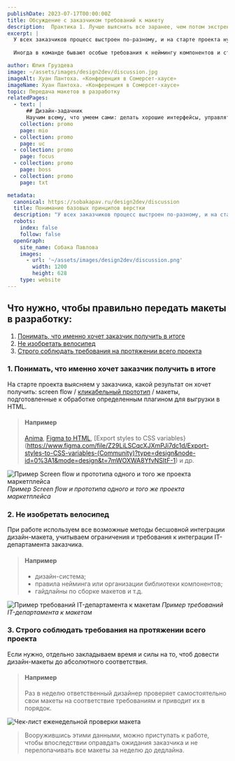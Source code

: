 ```yaml
---
publishDate: 2023-07-17T00:00:00Z
title: Обсуждение с заказчиком требований к макету
description:  Практика 1. Лучше выяснить все заранее, чем потом экстренно все исправлять.
excerpt: |
  У всех заказчиков процесс выстроен по-разному, и на старте проекта нужно четко понимать, кому будет передан результат: бизнесу, разработке или команде дизайнеров, которая будет допиливать макеты по новым вводным.
  
  Иногда в команде бывают особые требования к неймингу компонентов и структуре макетов в целом. Например, нужно использовать во всех компонентах верхнего уровня слово, к которому привязаны стили, или структурировать Figma-файл определенным образом.

author: Юлия Груздева
image: ~/assets/images/design2dev/discussion.jpg
imageAlt: Хуан Пантоха. «Конференция в Сомерсет-хаусе»
imageName: Хуан Пантоха. «Конференция в Сомерсет-хаусе»
topic: Передача макетов в разработку
relatedPages:
  - text: |
      ## Дизайн-задачник
      Научим всему, что умеем сами: делать хорошие интерфейсы, управлять проектами и писать хорошие тексты.
    collection: promo
    page: mio
  - collection: promo
    page: uc
  - collection: promo
    page: focus
  - collection: promo
    page: boss
  - collection: promo
    page: txt

metadata:
  canonical: https://sobakapav.ru/design2dev/discussion
  title: Понимание базовых принципов верстки
  description: "У всех заказчиков процесс выстроен по-разному, и на старте проекта нужно четко понимать, кому будет передан результат: бизнесу, разработке или команде дизайнеров"
  robots:
    index: false
    follow: false
  openGraph:
    site_name: Собака Павлова
    images:
      - url: '~/assets/images/design2dev/discussion.png'
        width: 1200
        height: 628
    type: website
---
```




## Что нужно, чтобы правильно передать макеты в разработку:

1. [Понимать, что именно хочет заказчик получить в итоге](#anchor1)
2. [Не изобретать велосипед](#anchor2)
3. [Строго соблюдать требования на протяжении всего проекта](#anchor3)

### <a name="anchor1"></a> 1. Понимать, что именно хочет заказчик получить в итоге

На старте проекта выясняем у заказчика, какой результат он хочет получить: screen flow / [кликабельный прототип](https://help.figma.com/hc/en-us/sections/360006534454-Prototypes) / макеты, подготовленные к обработке определенным плагином для выгрузки в HTML.

>#### Например
>[Anima](https://www.figma.com/file/oP0b4lPUuTQmCaoHC04e3k/Sample-Dev-mode---Tutorial-(Copy)?type=design&node-id=0%3A1&mode=dev), [Figma to HTML](https://www.figma.com/file/TT03xtPqas2SbIEoJcQ8df/Figma-to-HTML-(Community)?type=design&node-id=0%3A1&mode=design&t=7N9bcio4NG6HmPOy-1), [Export styles to CSS variables}(https://www.figma.com/file/Z29LiLSCqcXJXmPJi7dc1d/Export-styles-to-CSS-variables-(Community)?type=design&node-id=0%3A1&mode=design&t=7mWOXWA8YfvNSItF-1) и др.

![Пример Screen flow и прототипа одного и того же проекта маркетплейса](~/assets/images/design2dev/dd1-1.png)
_Пример Screen flow и прототипа одного и того же проекта маркетплейса_

### <a name="anchor2"></a> 2. Не изобретать велосипед

При работе используем все возможные методы бесшовной интеграции дизайн-макета, учитываем ограничения и требования к интеграции IT-департамента заказчика.

>#### Например 
>- дизайн-система;
>- правила нейминга или организации библиотеки компонентов;
>- гайдлайны по сборке макетов и т.д.

![Пример требований IT-департамента к макетам](~/assets/images/design2dev/dd1-2.png)
_Пример требований IT-департамента к макетам_

### <a name="anchor3"></a> 3. Строго соблюдать требования на протяжении всего проекта

Если нужно, отдельно закладываем время и силы на то, чтоб довести дизайн-макеты до абсолютного соответствия.

>#### Например 
> Раз в неделю ответственный дизайнер проверяет самостоятельно свои макеты на соответствие требованиям и приводит их в порядок.

![Чек-лист еженедельной проверки макета](~/assets/images/design2dev/dd1-3.png)

> Вооружившись этими данными, можно приступать к работе, чтобы впоследствии оправдать ожидания заказчика и не перелопачивать все макеты за неделю до дедлайна.


